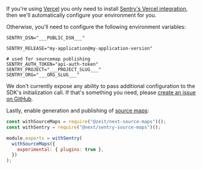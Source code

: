 If you're using [Vercel](https://vercel.com) you only need to install [Sentry's Vercel integration](/product/integrations/vercel/), then we'll automatically configure your environment for you.

Otherwise, you'll need to configure the following environment variables:

```shell
SENTRY_DSN="___PUBLIC_DSN___"

SENTRY_RELEASE="my-application@my-application-version"

# used for sourcemap publishing
SENTRY_AUTH_TOKEN="api-auth-token"
SENTRY_PROJECT="___PROJECT_SLUG___"
SENTRY_ORG="___ORG_SLUG___"
```

<Note>

We don't currently expose any ability to pass additional configuration to the SDK's initialization call. If that's something you need, please [create an issue on GitHub](https://github.com/vercel/next.js/tree/canary/packages/next-plugin-sentry).

</Note>

Lastly, enable generation and publishing of [source maps](sourcemaps/):

```javascript
const withSourceMaps = require("@zeit/next-source-maps")();
const withSentry = require("@next/sentry-source-maps")();

module.exports = withSentry(
  withSourceMaps({
    experimental: { plugins: true },
  })
);
```
